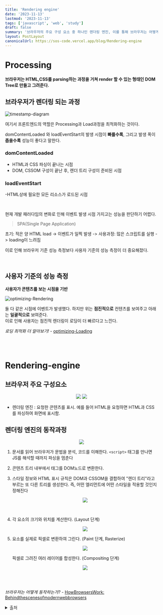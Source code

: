 ```yaml
---
title: 'Rendering engine'
date: '2023-11-13'
lastmod: '2023-11-13'
tags: ['javascript', 'web', 'study']
draft: false
summary: '브라우저의 주요 구성 요소 중 하나인 렌더링 엔진, 이를 통해 브라우저는 어떻게 동작하는가? 렌더링 엔진의 동작 과정과 웹브라우저를 살펴보자.'
layout: PostLayout
canonicalUrl: https://sos-code.vercel.app/blog/Rendering-engine
---
```


# Processing

**브라우저는 HTML,CSS를 parsing하는 과정을 거쳐 render 할 수 있는 형태인 DOM Tree로 만들고 그려준다.**

## 브라우저가 렌더링 되는 과정

![timestamp-diagram](https://www.w3.org/TR/navigation-timing-2/timestamp-diagram.svg)

여기서 프론트엔드의 역할은 Processing과 Load과정을 최적화하는 것이다.

domContentLoaded 와 loadEventStart의 발생 시점이 **빠를수록**, 그리고 발생 폭이 **좁을수록** 성능이 좋다고 말한다.

### domContentLoaded

- HTML과 CSS 파싱이 끝나는 시점
- DOM, CSSOM 구성이 끝난 후, 렌더 트리 구성이 준비된 시점

### loadEventStart

-HTML상에 필요한 모든 리소스가 로드된 시점

<br />

현재 개발 패러다임의 변화로 인해 이벤트 발생 시점 가지고는 성능을 판단하기 어렵다.

> SPA(Single Page Application)

초기: 적은 양 HTML load -> 이벤트가 일찍 발생
-> 사용과정: 많은 스크립트를 실행 -> loading이 느려짐

이로 인해 브라우저 기준 성능 측정보다 사용자 기준의 성능 측정이 더 중요해졌다.

<br />

## 사용자 기준의 성능 측정

**사용자가 콘텐츠를 보는 시점을 기반**

![optimizing-Rendering](https://img1.daumcdn.net/thumb/R1280x0/?scode=mtistory2&fname=https%3A%2F%2Fblog.kakaocdn.net%2Fdn%2FW2lRD%2FbtryfhU8lvr%2FD1ItrsFesgwLddg4rHntx1%2Fimg.png)

둘 다 같은 시점에 이벤트가 발생했다.
하지만 위는 **점진적으로** 컨텐츠를 보여주고 아래는 **일괄적으로** 보여준다. <br />
이로 인해 사용자는 점진적 렌더링이 로딩이 더 빠르다고 느낀다.

_로딩 최적화 더 알아보기!_ - [optimizing-Loading](https://seokzin.tistory.com/entry/JavaScript-%EB%A1%9C%EB%94%A9-%EC%B5%9C%EC%A0%81%ED%99%94)

<br />
<br />

# Rendering-engine

## 브라우저 주요 구성요소

<p align="center">
  <img src="/static/images/rendering-engine/brower-component.png" />
  <img src="/static/images/rendering-engine/brower-rendering.png" />
</p>

- 렌더링 엔진 : 요청한 콘텐츠를 표시. 예를 들어 HTML을 요청하면 HTML과 CSS를 파싱하여 화면에 표시함.

## 렌더링 엔진의 동작과정

<p align="center">
  <img src="/static/images/rendering-engine/rendering-engine.png" />
</p>

1. 문서를 읽어 브라우저가 문법을 분석, 코드를 이해한다.
   `<script>` 태그를 만나면 JS를 해석할 때까지 파싱을 멈춘다
1. 콘텐츠 트리 내부에서 태그를 DOM노드로 변환한다.
1. 스타일 정보와 HTML 표시 규칙은 DOM과 CSSOM을 결합하여 "렌더 트리"라고 부르는 또 다른 트리를 생성한다.
   즉, 어떤 엘리먼트에 어떤 스타일을 적용할 것인지 정해진다

   <p align="center">
     <img src="https://web.dev/static/articles/critical-rendering-path/render-tree-construction/image/dom-cssom-are-combined-8de5805b2061e_856.png?hl=ko" />
   </p>
   <br />

1. 각 요소의 크기와 위치를 계산한다. (Layout 단계)
   <p align="center">
     <img src="/static/images/rendering-engine/viewport-layout.png" />
   </p>
1. 요소를 실제로 픽셀로 변환하여 그린다. (Paint 단계, Rasterize)

   <p align="center">
     <img src="/static/images/rendering-engine/viewport-paint.png" />
   </p>
   픽셀로 그려진 여러 레이어를 합성한다. (Compositing 단계)
   <p align="center">
     <img src="/static/images/rendering-engine/viewport-compositing.png" />
   </p>

   <br />
   <br />

_브라우저는 어떻게 동작하는가?_ - [HowBrowsersWork: Behindthescenesofmodernwebbrowsers](https://d2.naver.com/helloworld/59361)

<details>
<summary>출처</summary>
<div markdown="1">

_이 글은 The RED : 프론트엔드 Back to the Basics : 지속 가능한 코드작성과 성능 향상법 by 김태곤 강의를 듣고 추가로 공부한 내용을 작성한 글입니다._

- Processing Model https://www.w3.org/TR/navigation-timing-2/#processing-model
- 로딩 최적화 https://seokzin.tistory.com/entry/JavaScript-%EB%A1%9C%EB%94%A9-%EC%B5%9C%EC%A0%81%ED%99%94
- 렌더링 트리 생성 https://web.dev/articles/critical-rendering-path/render-tree-construction?hl=ko
- 브라우저는 어떻게 동작하는가? https://d2.naver.com/helloworld/59361

</div>
</details>
